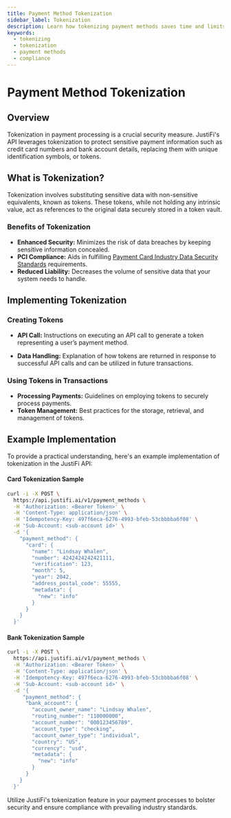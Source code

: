 ```yaml
---
title: Payment Method Tokenization
sidebar_label: Tokenization
description: Learn how tokenizing payment methods saves time and limits complexity
keywords:
  - tokenizing
  - tokenization
  - payment methods
  - compliance
---
```


# Payment Method Tokenization

## Overview

Tokenization in payment processing is a crucial security measure. JustiFi's API leverages
tokenization to protect sensitive payment information such as credit card numbers and bank account
details, replacing them with unique identification symbols, or tokens.

## What is Tokenization?

Tokenization involves substituting sensitive data with non-sensitive equivalents, known as tokens.
These tokens, while not holding any intrinsic value, act as references to the original data securely
stored in a token vault.

### Benefits of Tokenization

- **Enhanced Security:** Minimizes the risk of data breaches by keeping sensitive information
  concealed.
- **PCI Compliance:** Aids in fulfilling [Payment Card Industry Data Security Standards](https://www.pcisecuritystandards.org)
  requirements.
- **Reduced Liability:** Decreases the volume of sensitive data that your system needs to handle.

## Implementing Tokenization

### Creating Tokens

- **API Call:** Instructions on executing an API call to generate a token representing a user’s
  payment method.

- **Data Handling:** Explanation of how tokens are returned in response to successful API calls
  and can be utilized in future transactions.

### Using Tokens in Transactions

- **Processing Payments:** Guidelines on employing tokens to securely process payments.
- **Token Management:** Best practices for the storage, retrieval, and management of tokens.

## Example Implementation

To provide a practical understanding, here's an example implementation of tokenization in the
JustiFi API:

#### Card Tokenization Sample

```bash
curl -i -X POST \
  https://api.justifi.ai/v1/payment_methods \
  -H 'Authorization: <Bearer Token>' \
  -H 'Content-Type: application/json' \
  -H 'Idempotency-Key: 497f6eca-6276-4993-bfeb-53cbbbba6f08' \
  -H 'Sub-Account: <sub-account id>' \
  -d '{
    "payment_method": {
      "card": {
        "name": "Lindsay Whalen",
        "number": 4242424242421111,
        "verification": 123,
        "month": 5,
        "year": 2042,
        "address_postal_code": 55555,
        "metadata": {
          "new": "info"
        }
      }
    }
  }'
```

#### Bank Tokenization Sample

```bash
curl -i -X POST \
  https://api.justifi.ai/v1/payment_methods \
  -H 'Authorization: <Bearer Token>' \
  -H 'Content-Type: application/json' \
  -H 'Idempotency-Key: 497f6eca-6276-4993-bfeb-53cbbbba6f08' \
  -H 'Sub-Account: <sub-account id>' \
  -d '{
     "payment_method": {
      "bank_account": {
        "account_owner_name": "Lindsay Whalen",
        "routing_number": "110000000",
        "account_number": "000123456789",
        "account_type": "checking",
        "account_owner_type": "individual",
        "country": "US",
        "currency": "usd",
        "metadata": {
          "new": "info"
        }
      }
    }
  }'
```

Utilize JustiFi's tokenization feature in your payment processes to bolster security and ensure
compliance with prevailing industry standards.
